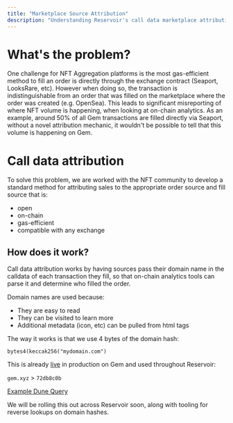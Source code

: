 ```yaml
---
title: "Marketplace Source Attribution"
description: "Understanding Reservoir's call data marketplace attribution - a burgeoning industry standard"
---
```


# What's the problem?

One challenge for NFT Aggregation platforms is the most gas-efficient method to fill an order is directly through the exchange contract (Seaport, LooksRare, etc). However when doing so, the transaction is indistinguishable from an order that was filled on the marketplace where the order was created (e.g. OpenSea). This leads to significant misreporting of where NFT volume is happening, when looking at on-chain analytics. As an example, around 50% of all Gem transactions are filled directly via Seaport, without a novel attribution mechanic, it wouldn't be possible to tell that this volume is happening on Gem.

# Call data attribution

To solve this problem, we are worked with the NFT community to develop a standard method for attributing sales to the appropriate order source and fill source that is:

* open
* on-chain
* gas-efficient
* compatible with any exchange

## How does it work?

Call data attribution works by having sources pass their domain name in the calldata of each transaction they fill, so that on-chain analytics tools can parse it and determine who filled the order.

Domain names are used because:

* They are easy to read
* They can be visited to learn more
* Additional metadata (icon, etc) can be pulled from html tags

The way it works is that we use 4 bytes of the domain hash:

`bytes4(keccak256("mydomain.com")`

This is already [live](https://mobile.twitter.com/vasa_develop/status/1572331744032067584) in production on Gem and used throughout Reservoir:

`gem.xyz` > `72db8c0b`

[Example Dune Query](https://dune.com/queries/1289755)

We will be rolling this out across Reservoir soon, along with tooling for reverse lookups on domain hashes.
